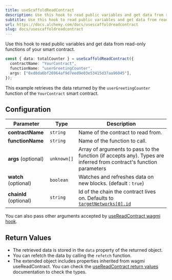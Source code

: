 ```yaml
---
title: useScaffoldReadContract
description: Use this hook to read public variables and get data from read-only functions of your smart contract.
subtitle: Use this hook to read public variables and get data from read-only functions of your smart contract.
url: https://docs.alchemy.com/docs/usescaffoldreadcontract
slug: docs/usescaffoldreadcontract
---
```


Use this hook to read public variables and get data from read-only functions of your smart contract.

```typescript typescript
const { data: totalCounter } = useScaffoldReadContract({
  contractName: "YourContract",
  functionName: "userGreetingCounter",
  args: ["0xd8da6bf26964af9d7eed9e03e53415d37aa96045"],
});
```

This example retrieves the data returned by the `userGreetingCounter` function of the `YourContract` smart contract.

## Configuration

| Parameter              | Type        | Description                                                                                                                |
| ---------------------- | ----------- | -------------------------------------------------------------------------------------------------------------------------- |
| **contractName**       | `string`    | Name of the contract to read from.                                                                                         |
| **functionName**       | `string`    | Name of the function to call.                                                                                              |
| **args** (optional)    | `unknown[]` | Array of arguments to pass to the function (if accepts any). Types are inferred from contract's function parameters        |
| **watch** (optional)   | `boolean`   | Watches and refreshes data on new blocks. (default : `true`)                                                               |
| **chainId** (optional) | `string`    | Id of the chain the contract lives on. Defaults to [`targetNetworks[0].id`](/deploying/deploy-nextjs-app#--targetnetworks) |

You can also pass other arguments accepted by [useReadContract wagmi hook](https://wagmi.sh/react/api/hooks/useReadContract#parameters).

## Return Values

* The retrieved data is stored in the `data` property of the returned object.
* You can refetch the data by calling the `refetch` function.
* The extended object includes properties inherited from wagmi useReadContract. You can check the [useReadContract return values](https://wagmi.sh/react/api/hooks/useReadContract#return-type) documentation to check the types.

